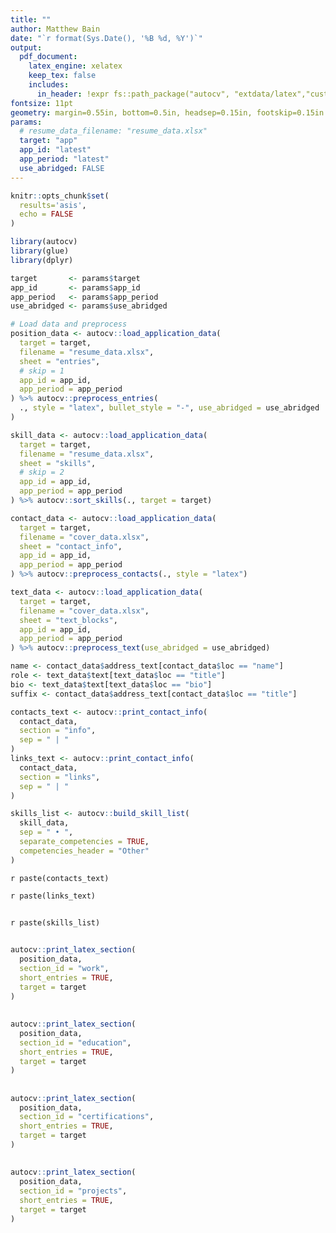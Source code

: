 ```yaml
---
title: ""
author: Matthew Bain
date: "`r format(Sys.Date(), '%B %d, %Y')`"
output:
  pdf_document:
    latex_engine: xelatex
    keep_tex: false
    includes:
      in_header: !expr fs::path_package("autocv", "extdata/latex","custom_resume.tex")
fontsize: 11pt
geometry: margin=0.55in, bottom=0.5in, headsep=0.15in, footskip=0.15in
params:
  # resume_data_filename: "resume_data.xlsx"
  target: "app"
  app_id: "latest"
  app_period: "latest"
  use_abridged: FALSE
---
```


```r
knitr::opts_chunk$set(
  results='asis', 
  echo = FALSE
)

library(autocv)
library(glue)
library(dplyr)

target       <- params$target
app_id       <- params$app_id
app_period   <- params$app_period
use_abridged <- params$use_abridged

# Load data and preprocess
position_data <- autocv::load_application_data(
  target = target,
  filename = "resume_data.xlsx",
  sheet = "entries",
  # skip = 1
  app_id = app_id,
  app_period = app_period
) %>% autocv::preprocess_entries(
  ., style = "latex", bullet_style = "-", use_abridged = use_abridged
)

skill_data <- autocv::load_application_data(
  target = target,
  filename = "resume_data.xlsx",
  sheet = "skills",
  # skip = 2
  app_id = app_id,
  app_period = app_period
) %>% autocv::sort_skills(., target = target)

contact_data <- autocv::load_application_data(
  target = target,
  filename = "cover_data.xlsx",
  sheet = "contact_info",
  app_id = app_id,
  app_period = app_period
) %>% autocv::preprocess_contacts(., style = "latex")

text_data <- autocv::load_application_data(
  target = target,
  filename = "cover_data.xlsx",
  sheet = "text_blocks",
  app_id = app_id,
  app_period = app_period
) %>% autocv::preprocess_text(use_abridged = use_abridged)

```

```r

name <- contact_data$address_text[contact_data$loc == "name"]
role <- text_data$text[text_data$loc == "title"]
bio <- text_data$text[text_data$loc == "bio"]
suffix <- contact_data$address_text[contact_data$loc == "title"]

contacts_text <- autocv::print_contact_info(
  contact_data, 
  section = "info", 
  sep = " | "
)
links_text <- autocv::print_contact_info(
  contact_data, 
  section = "links", 
  sep = " | "
)

skills_list <- autocv::build_skill_list(
  skill_data, 
  sep = " • ",
  separate_competencies = TRUE,
  competencies_header = "Other"
)

```

\myname{`r paste0(name, ", ", suffix)`} `r paste(contacts_text)`

<!-- \vspace{-4pt} -->
<!-- ### \myrole{`r paste(role)`} -->

\vspace{-4pt}
`r paste(links_text)`

\mybio{`r paste(bio)`}

## \mysection{Skills} \mysectionrule{}

\vspace{-4pt}
`r paste(skills_list)`

<!-- `r paste(build_skill_table(skill_data))` -->

## \mysection{Selected Professional Experience} \mysectionrule{}

```r
autocv::print_latex_section(
  position_data, 
  section_id = "work", 
  short_entries = TRUE, 
  target = target
)
```

## \mysection{Education} \mysectionrule{}

```r
autocv::print_latex_section(
  position_data, 
  section_id = "education", 
  short_entries = TRUE, 
  target = target
)
```

## \mysection{Certifications} \mysectionrule{}

```r
autocv::print_latex_section(
  position_data,
  section_id = "certifications",
  short_entries = TRUE,
  target = target
)
```

## \mysection{Selected Projects} \mysectionrule{}

```r
autocv::print_latex_section(
  position_data,
  section_id = "projects",
  short_entries = TRUE,
  target = target
)
```

\label{LastPage}
